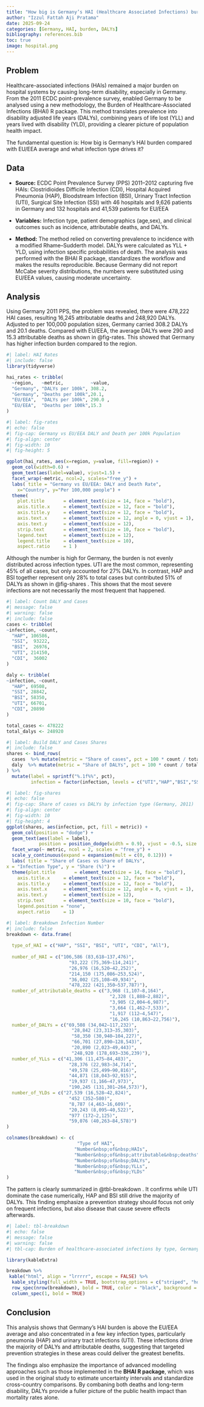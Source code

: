 ```yaml
---
title: "How big is Germany’s HAI (Healthcare Associated Infections) burden and what drives it?"
author: "Izzul Fattah Aji Pratama"
date: 2025-09-24
categories: [Germany, HAI, burden, DALYs]
bibliography: references.bib
toc: true
image: hospital.png
---
```


## Problem

Healthcare-associated infections (HAIs) remained a major burden on hospital systems by causing long-term disability, especially in Germany. From the 2011 ECDC point-prevalence survey, enabled Germany to be analysed using a new methodology, the Burden of Healthcare-Associated Infections (BHAI) R package. This method translates prevalence into disability adjusted life years (DALYs), combining years of life lost (YLL) and years lived with disability (YLD), providing a clearer picture of population health impact.

The fundamental question is: How big is Germany's HAI burden compared with EU/EEA average and what infection type drives it?

## Data

-   **Source:** ECDC Point Prevalence Survey (PPS) 2011–2012 capturing five HAIs: Clostridioides Difficile Infection (CDI), Hospital Acquired Pneumonia (HAP), Bloodstream Infection (BSI), Urinary Tract Infection (UTI), Surgical Site Infection (SSI) with 46 hospitals and 9,626 patients in Germany and 132 hospitals and 41,539 patients for EU/EEA

-   **Variables:** Infection type, patient demographics (age,sex), and clinical outcomes such as incidence, attributable deaths, and DALYs.

-   **Method:** The method relied on converting prevalence to incidence with a modified Rhame–Sudderth model. DALYs were calculated as YLL + YLD, using infection specific probabilities of death. The analysis was performed with the BHAI R package, standardizes the workflow and makes the results reproducible. Because Germany did not report McCabe severity distributions, the numbers were substituted using EU/EEA values, causing moderate uncertainty.

## Analysis

Using Germany 2011 PPS, the problem was revealed, there were 478,222 HAI cases, resulting 16,245 attributable deaths and 248,920 DALYs. Adjusted to per 100,000 population sizes, Germany carried 308.2 DALYs and 20.1 deaths. Compared with EU/EEA, the average DALYs were 290 and 15.3 attributable deaths as shown in @fig-rates. This showed that Germany has higher infection burden compared to the region.

```r
#| label: HAI Rates
#| include: false
library(tidyverse)

hai_rates <- tribble(
  ~region,   ~metric,          ~value,
  "Germany", "DALYs per 100k", 308.2,
  "Germany", "Deaths per 100k",20.1,
  "EU/EEA",  "DALYs per 100k", 290.0 ,
  "EU/EEA",  "Deaths per 100k",15.3
)
```

```r
#| label: fig-rates
#| echo: false
#| fig-cap: Germany vs EU/EEA DALY and Death per 100k Population
#| fig-align: center
#| fig-width: 10
#| fig-height: 5

ggplot(hai_rates, aes(x=region, y=value, fill=region)) +
  geom_col(width=0.6) +
  geom_text(aes(label=value), vjust=1.5) +
  facet_wrap(~metric, ncol=2, scales="free_y") +
  labs( title = "Germany vs EU/EEA: DALY and Death Rate",
    x="Country", y="Per 100,000 people") +
  theme(
    plot.title       = element_text(size = 14, face = "bold"),
    axis.title.x     = element_text(size = 12, face = "bold"),
    axis.title.y     = element_text(size = 12, face = "bold"),
    axis.text.x      = element_text(size = 12, angle = 0, vjust = 1),
    axis.text.y      = element_text(size = 12),
    strip.text       = element_text(size = 10, face = "bold"),
    legend.text      = element_text(size = 12),
    legend.title     = element_text(size = 10),
    aspect.ratio     = 1 )
```

Although the number is high for Germany, the burden is not evenly distributed across infection types. UTI are the most common, representing 45% of all cases, but only accounted for 27% DALYs. In contrast, HAP and BSI together represent only 28% to total cases but contributed 51% of DALYs as shown in @fig-shares . This shows that the most severe infections are not necessarily the most frequent that happened.

```r
#| label: Count DALY and Cases
#| message: false
#| warning: false
#| include: false
cases <- tribble(
~infection, ~count,
  "HAP", 106586,
  "SSI",  93222,
  "BSI",  26976,
  "UTI", 214150,
  "CDI",  36002
)

daly <- tribble(
~infection, ~count,
  "HAP", 69508,
  "SSI", 28842,
  "BSI", 58350,
  "UTI", 66701,
  "CDI", 20890
)

total_cases <- 478222
total_dalys <- 248920
```

```r
#| label: Build DALY and Cases Shares
#| include: false
shares <- bind_rows(
  cases  %>% mutate(metric = "Share of cases", pct = 100 * count / total_cases),
  daly  %>% mutate(metric = "Share of DALYs", pct = 100 * count / total_dalys)
) %>%
  mutate(label = sprintf("%.1f%%", pct),
         infection = factor(infection, levels = c("UTI","HAP","BSI","SSI","CDI")))
```

```r
#| label: fig-shares
#| echo: false
#| fig-cap: Share of cases vs DALYs by infection type (Germany, 2011)
#| fig-align: center
#| fig-width: 10
#| fig-height: 4
ggplot(shares, aes(infection, pct, fill = metric)) +
  geom_col(position = "dodge") +
  geom_text(aes(label = label),
            position = position_dodge(width = 0.9), vjust = -0.5, size = 4) +
  facet_wrap(~ metric, ncol = 2, scales = "free_y") + 
  scale_y_continuous(expand = expansion(mult = c(0, 0.12))) +  
  labs( title = "Share of Cases vs Share of DALYs",
x = "Infection Type", y = "Share (%)") +
  theme(plot.title       = element_text(size = 14, face = "bold"),
    axis.title.x     = element_text(size = 12, face = "bold"),
    axis.title.y     = element_text(size = 12, face = "bold"),
    axis.text.x      = element_text(size = 12, angle = 0, vjust = 1),
    axis.text.y      = element_text(size = 12),
    strip.text       = element_text(size = 10, face = "bold"),
    legend.position = "none",
    aspect.ratio     = 1)
```

```r
#| label: Breakdown Infection Number
#| include: false
breakdown <- data.frame(
  
  type_of_HAI = c("HAP", "SSI", "BSI", "UTI", "CDI", "All"),
  
  number_of_HAI = c("106,586 (83,618–137,476)",
                       "93,222 (75,369–114,241)",
                       "26,976 (16,520–42,252)",
                       "214,150 (175,086–253,524)",
                       "36,002 (25,108–49,934)",
                       "478,222 (421,350–537,787)"),
  number_of_attributable_deaths = c("3,968 (1,107–8,164)",
                                      "2,328 (1,888–2,882)",
                                      "3,905 (2,004–6,987)",
                                      "3,664 (1,462–7,533)",
                                      "1,917 (112–4,547)",
                                      "16,245 (10,863–22,756)"),
  number_of_DALYs = c("69,508 (34,042–117,232)",
                        "28,842 (23,313–35,303)",
                        "58,350 (30,940–104,227)",
                        "66,701 (27,890–128,543)",
                        "20,890 (2,023–49,443)",
                        "248,920 (178,693–336,239)"),
  number_of_YLLs = c("41,306 (11,475–84,483)",
                       "28,376 (22,983–34,714)",
                       "49,578 (25,499–90,816)",
                       "44,871 (18,043–92,915)",
                       "19,937 (1,166–47,973)",
                       "190,245 (131,301–264,573)"),
  number_of_YLDs = c("27,539 (16,528–42,824)",
                       "452 (352–580)",
                       "8,787 (4,463–16,609)",
                       "20,243 (8,095–40,522)",
                       "977 (172–2,125)",
                       "59,076 (40,263–84,578)")
)

colnames(breakdown) <- c(
                          "Type of HAI",
                         "Number&nbsp;of&nbsp;HAIs",
                         "Number&nbsp;of&nbsp;attributable&nbsp;deaths",
                         "Number&nbsp;of&nbsp;DALYs",
                         "Number&nbsp;of&nbsp;YLLs",
                         "Number&nbsp;of&nbsp;YLDs"
)
```

The pattern is clearly summarized in @tbl-breakdown . It confirms while UTI dominate the case numerically, HAP and BSI still drive the majority of DALYs. This finding emphasize a prevention strategy should focus not only on frequent infections, but also disease that cause severe effects afterwards.

```r
#| label: tbl-breakdown
#| echo: false
#| message: false
#| warning: false
#| tbl-cap: Burden of healthcare-associated infections by type, Germany PPS 2011 (Median Point Estimate, 95% UI)

library(kableExtra)

breakdown %>%
 kable("html", align = "lrrrrr", escape = FALSE) %>%
  kable_styling(full_width = TRUE, bootstrap_options = c("striped", "hover")) %>%
  row_spec(nrow(breakdown), bold = TRUE, color = "black", background = "white") %>%
  column_spec(1, bold = TRUE)
```

## Conclusion

This analysis shows that Germany’s HAI burden is above the EU/EEA average and also concentrated in a few key infection types, particularly pneumonia (HAP) and urinary tract infections (UTI). These infections drive the majority of DALYs and attributable deaths, suggesting that targeted prevention strategies in these areas could deliver the greatest benefits.

The findings also emphasize the importance of advanced modelling approaches such as those implemented in the **BHAI R package**, which was used in the original study to estimate uncertainty intervals and standardize cross-country comparisons. By combaning both deaths and long-term disability, DALYs provide a fuller picture of the public health impact than mortality rates alone.
